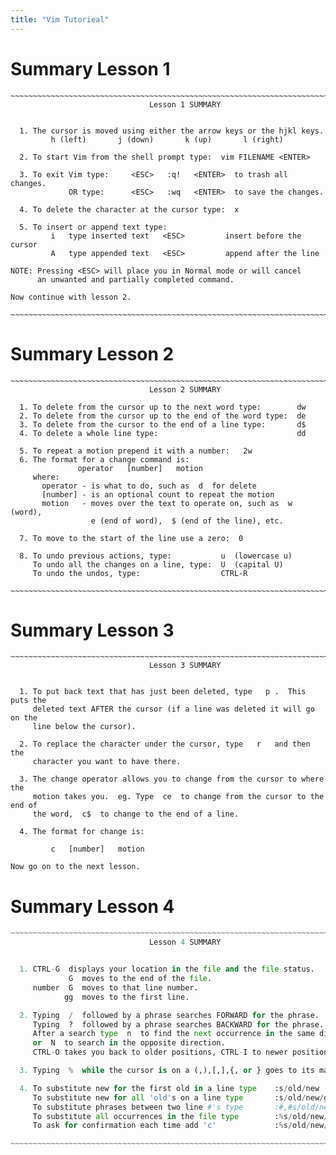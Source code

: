 ```yaml
---
title: "Vim Tutorieal"
---
```


# Summary Lesson 1
```code
~~~~~~~~~~~~~~~~~~~~~~~~~~~~~~~~~~~~~~~~~~~~~~~~~~~~~~~~~~~~~~~~~~~~~~~~~~~~~~
                               Lesson 1 SUMMARY


  1. The cursor is moved using either the arrow keys or the hjkl keys.
         h (left)       j (down)       k (up)       l (right)

  2. To start Vim from the shell prompt type:  vim FILENAME <ENTER>

  3. To exit Vim type:     <ESC>   :q!   <ENTER>  to trash all changes.
             OR type:      <ESC>   :wq   <ENTER>  to save the changes.

  4. To delete the character at the cursor type:  x

  5. To insert or append text type:
         i   type inserted text   <ESC>         insert before the cursor
         A   type appended text   <ESC>         append after the line

NOTE: Pressing <ESC> will place you in Normal mode or will cancel
      an unwanted and partially completed command.

Now continue with lesson 2.

~~~~~~~~~~~~~~~~~~~~~~~~~~~~~~~~~~~~~~~~~~~~~~~~~~~~~~~~~~~~~~~~~~~~~~~~~~~~~~

```

# Summary Lesson 2
```code
~~~~~~~~~~~~~~~~~~~~~~~~~~~~~~~~~~~~~~~~~~~~~~~~~~~~~~~~~~~~~~~~~~~~~~~~~~~~~~
                               Lesson 2 SUMMARY

  1. To delete from the cursor up to the next word type:        dw
  2. To delete from the cursor up to the end of the word type:  de
  3. To delete from the cursor to the end of a line type:       d$
  4. To delete a whole line type:                               dd

  5. To repeat a motion prepend it with a number:   2w
  6. The format for a change command is:
               operator   [number]   motion
     where:
       operator - is what to do, such as  d  for delete
       [number] - is an optional count to repeat the motion
       motion   - moves over the text to operate on, such as  w (word),
                  e (end of word),  $ (end of the line), etc.

  7. To move to the start of the line use a zero:  0

  8. To undo previous actions, type:           u  (lowercase u)
     To undo all the changes on a line, type:  U  (capital U)
     To undo the undos, type:                  CTRL-R

~~~~~~~~~~~~~~~~~~~~~~~~~~~~~~~~~~~~~~~~~~~~~~~~~~~~~~~~~~~~~~~~~~~~~~~~~~~~~~
```

# Summary Lesson 3
```code
~~~~~~~~~~~~~~~~~~~~~~~~~~~~~~~~~~~~~~~~~~~~~~~~~~~~~~~~~~~~~~~~~~~~~~~~~~~~~~
                               Lesson 3 SUMMARY


  1. To put back text that has just been deleted, type   p .  This puts the
     deleted text AFTER the cursor (if a line was deleted it will go on the
     line below the cursor).

  2. To replace the character under the cursor, type   r   and then the
     character you want to have there.

  3. The change operator allows you to change from the cursor to where the
     motion takes you.  eg. Type  ce  to change from the cursor to the end of
     the word,  c$  to change to the end of a line.

  4. The format for change is:

         c   [number]   motion

Now go on to the next lesson.
```

# Summary Lesson 4

```python
~~~~~~~~~~~~~~~~~~~~~~~~~~~~~~~~~~~~~~~~~~~~~~~~~~~~~~~~~~~~~~~~~~~~~~~~~~~~~~
                               Lesson 4 SUMMARY


  1. CTRL-G  displays your location in the file and the file status.
             G  moves to the end of the file.
     number  G  moves to that line number.
            gg  moves to the first line.

  2. Typing  /  followed by a phrase searches FORWARD for the phrase.
     Typing  ?  followed by a phrase searches BACKWARD for the phrase.
     After a search type  n  to find the next occurrence in the same direction
     or  N  to search in the opposite direction.
     CTRL-O takes you back to older positions, CTRL-I to newer positions.

  3. Typing  %  while the cursor is on a (,),[,],{, or } goes to its match.

  4. To substitute new for the first old in a line type    :s/old/new
     To substitute new for all 'old's on a line type       :s/old/new/g
     To substitute phrases between two line #'s type       :#,#s/old/new/g
     To substitute all occurrences in the file type        :%s/old/new/g
     To ask for confirmation each time add 'c'             :%s/old/new/gc

~~~~~~~~~~~~~~~~~~~~~~~~~~~~~~~~~~~~~~~~~~~~~~~~~~~~~~~~~~~~~~~~~~~~~~~~~~~~~~
```
